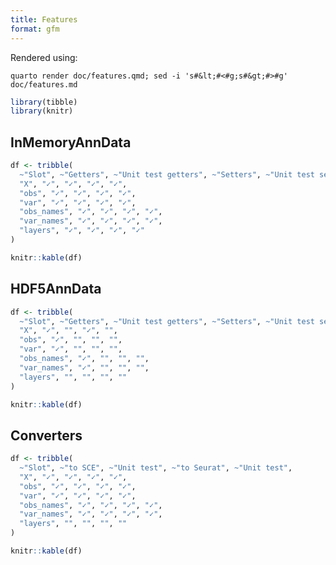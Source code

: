 ```yaml
---
title: Features
format: gfm
---
```


:::{.content-hidden}
Rendered using:
```
quarto render doc/features.qmd; sed -i 's#&lt;#<#g;s#&gt;#>#g' doc/features.md
```
:::

```r
library(tibble)
library(knitr)
```

## InMemoryAnnData
```r
df <- tribble(
  ~"Slot", ~"Getters", ~"Unit test getters", ~"Setters", ~"Unit test setters",
  "X", "✓", "✓", "✓", "✓",
  "obs", "✓", "✓", "✓", "✓",
  "var", "✓", "✓", "✓", "✓",
  "obs_names", "✓", "✓", "✓", "✓",
  "var_names", "✓", "✓", "✓", "✓",
  "layers", "✓", "✓", "✓", "✓"
)
```

```r
knitr::kable(df)
```

## HDF5AnnData

```r
df <- tribble(
  ~"Slot", ~"Getters", ~"Unit test getters", ~"Setters", ~"Unit test setters",
  "X", "✓", "", "✓", "",
  "obs", "✓", "", "", "",
  "var", "✓", "", "", "",
  "obs_names", "✓", "", "", "",
  "var_names", "✓", "", "", "",
  "layers", "", "", "", ""
)
```

```r
knitr::kable(df)
```


## Converters

```r
df <- tribble(
  ~"Slot", ~"to SCE", ~"Unit test", ~"to Seurat", ~"Unit test",
  "X", "✓", "✓", "✓", "✓",
  "obs", "✓", "✓", "✓", "✓",
  "var", "✓", "✓", "✓", "✓",
  "obs_names", "✓", "✓", "✓", "✓",
  "var_names", "✓", "✓", "✓", "✓",
  "layers", "", "", "", ""
)
```

```r
knitr::kable(df)
```

